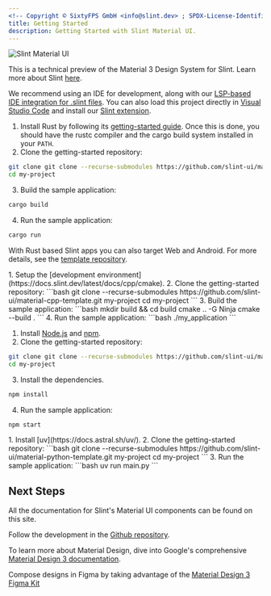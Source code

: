 ```yaml
---
<!-- Copyright © SixtyFPS GmbH <info@slint.dev> ; SPDX-License-Identifier: MIT -->
title: Getting Started
description: Getting Started with Slint Material UI.
---
```



![Slint Material UI](~/assets/images/phone-dark.webp)

This is a technical preview of the Material 3 Design System for Slint. Learn more about
Slint [here](https://slint.dev/).

We recommend using an IDE for development, along with our [LSP-based IDE integration for
.slint files](https://github.com/slint-ui/slint/blob/master/tools/lsp/README.md). You
can also load this project directly in [Visual Studio Code](https://code.visualstudio.com/)
and install our [Slint extension](https://marketplace.visualstudio.com/items?itemName=Slint.slint).

<Tabs>
<TabItem label="Rust">

1. Install Rust by following its [getting-started guide](https://www.rust-lang.org/learn/get-started). Once this is done, you should have the rustc compiler and the cargo build system installed in your `PATH`.
2. Clone the getting-started repository:
```bash
git clone git clone --recurse-submodules https://github.com/slint-ui/material-rust-template.git my-project
cd my-project
```
3. Build the sample application:
```bash
cargo build
```
4. Run the sample application:
```bash
cargo run
```

With Rust based Slint apps you can also target Web and Android. For more details, see the [template repository](https://github.com/slint-ui/material-rust-template).

</TabItem>
<TabItem label="C++">
1. Setup the [development environment](https://docs.slint.dev/latest/docs/cpp/cmake).
2. Clone the getting-started repository:
```bash
git clone --recurse-submodules https://github.com/slint-ui/material-cpp-template.git my-project
cd my-project
```
3. Build the sample application:
```bash
mkdir build && cd build
cmake .. -G Ninja
cmake --build .
```
4. Run the sample application:
```bash
./my_application
```
</TabItem>
<TabItem label="NodeJS">

1. Install [Node.js](https://nodejs.org/) and [npm](https://www.npmjs.com/).
2. Clone the getting-started repository:
```bash
git clone git clone --recurse-submodules https://github.com/slint-ui/material-nodejs-template.git my-project
cd my-project
```
3. Install the dependencies.
```bash
npm install
```
4. Run the sample application:
```bash
npm start
```

</TabItem>
<TabItem label="Python" >
1. Install [uv](https://docs.astral.sh/uv/).
2. Clone the getting-started repository:
```bash
git clone --recurse-submodules https://github.com/slint-ui/material-python-template.git my-project
cd my-project
```
3. Run the sample application:
```bash
uv run main.py
```

</TabItem>
</Tabs>


## Next Steps

All the documentation for Slint's Material UI components can be found on this site.

Follow the development in the [Github repository](https://github.com/slint-ui/material-components).

To learn more about Material Design, dive into Google's comprehensive [Material Design 3 documentation](https://m3.material.io/components).

Compose designs in Figma by taking advantage of the [Material Design 3 Figma Kit](https://www.figma.com/community/file/1035203688168086460/material-3-design-kit)

